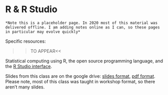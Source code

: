 # R & R Studio

```block
*Note this is a placeholder page. In 2020 most of this material was delivered offline. I am adding notes online as I can, so these pages in particular may evolve quickly*
```

Specific resources:
  
  >>TO APPEAR<<
  
  Statistical computing using R, the open source programming language, and the [R Studio interface](https://rstudio.com/).
  
  Slides from this class are on the google drive: [slides format](https://docs.google.com/presentation/d/1GdEVUaTarjw2Msd60PG4TNyevzQw2xxDF25IQWanWcQ/edit?usp=drivesdk), [pdf format](https://drive.google.com/file/d/1QyTWp4mYHWj0mtoR3J3YarcFPAQCkppt/view?usp=drivesdk). Please note, most of this class was taught in workshop format, so there aren't many slides.
